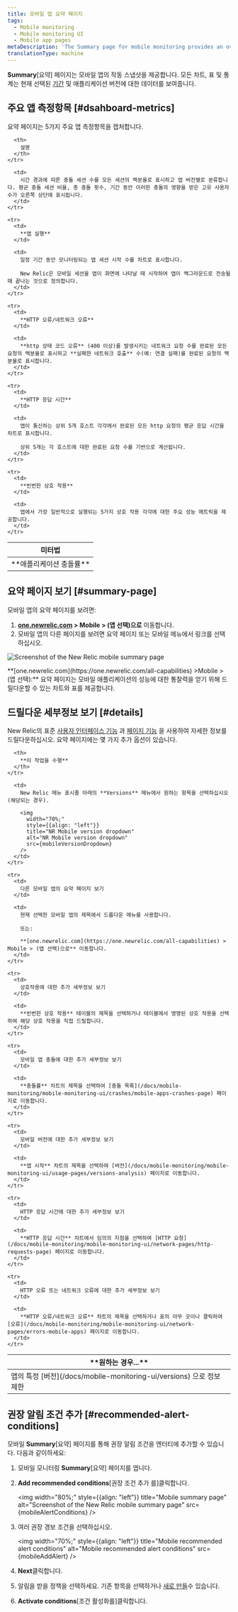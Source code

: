 ```yaml
---
title: 모바일 앱 요약 페이지
tags:
  - Mobile monitoring
  - Mobile monitoring UI
  - Mobile app pages
metaDescription: 'The Summary page for mobile monitoring provides an overview of HTTP requests, active users, interactions, errors or network failures, and recent events.'
translationType: machine
---
```






**Summary**\[요약] 페이지는 모바일 앱의 작동 스냅샷을 제공합니다. 모든 차트, 표 및 통계는 현재 선택된 [기간](/docs/query-your-data/explore-query-data/dashboards/manage-your-dashboard/#dash-time-picker) 및 애플리케이션 버전에 대한 데이터를 보여줍니다.

## 주요 앱 측정항목 [#dsahboard-metrics]

요약 페이지는 5가지 주요 앱 측정항목을 캡처합니다.

<table>
  <thead>
    <tr>
      <th width={200}>
        미터법
      </th>

      <th>
        설명
      </th>
    </tr>
  </thead>

  <tbody>
    <tr>
      <td>
        **애플리케이션 충돌률**
      </td>

      <td>
        시간 경과에 따른 충돌 세션 수를 모든 세션의 백분율로 표시하고 앱 버전별로 분류합니다. 평균 충돌 세션 비율, 총 충돌 횟수, 기간 동안 이러한 충돌의 영향을 받은 고유 사용자 수가 오른쪽 상단에 표시됩니다.
      </td>
    </tr>

    <tr>
      <td>
        **앱 실행**
      </td>

      <td>
        일정 기간 동안 모니터링되는 앱 세션 시작 수를 차트로 표시합니다.

        New Relic은 모바일 세션을 앱이 화면에 나타날 때 시작하여 앱이 백그라운드로 전송될 때 끝나는 것으로 정의합니다.
      </td>
    </tr>

    <tr>
      <td>
        **HTTP 오류/네트워크 오류**
      </td>

      <td>
        **http 상태 코드 오류** (400 이상)를 발생시키는 네트워크 요청 수를 완료된 모든 요청의 백분율로 표시하고 **실패한 네트워크 호출** 수(예: 연결 실패)를 완료된 요청의 백분율로 표시합니다.
      </td>
    </tr>

    <tr>
      <td>
        **HTTP 응답 시간**
      </td>

      <td>
        앱이 통신하는 상위 5개 호스트 각각에서 완료된 모든 http 요청의 평균 응답 시간을 차트로 표시합니다.

        상위 5개는 각 호스트에 대한 완료된 요청 수를 기반으로 계산됩니다.
      </td>
    </tr>

    <tr>
      <td>
        **빈번한 상호 작용**
      </td>

      <td>
        앱에서 가장 일반적으로 실행되는 5가지 상호 작용 각각에 대한 주요 성능 메트릭을 제공합니다.
      </td>
    </tr>
  </tbody>
</table>

## 요약 페이지 보기 [#summary-page]

모바일 앱의 요약 페이지를 보려면:

1. **[one.newrelic.com](https://one.newrelic.com/all-capabilities) > Mobile > (앱 선택)으로** 이동합니다.
2. 모바일 앱의 다른 페이지를 보려면 요약 페이지 또는 모바일 메뉴에서 링크를 선택하십시오.

<img
  title="Mobile summary"
  alt="Screenshot of the New Relic mobile summary page"
  src={mobileMobileSummary}
/>

<figcaption>
  **[one.newrelic.com](https://one.newrelic.com/all-capabilities) >Mobile > (앱 선택):** 요약 페이지는 모바일 애플리케이션의 성능에 대한 통찰력을 얻기 위해 드릴다운할 수 있는 차트와 표를 제공합니다.
</figcaption>

## 드릴다운 세부정보 보기 [#details]

New Relic의 표준 [사용자 인터페이스 기능](/docs/accounts-partnerships/education/getting-started-new-relic/new-relic-user-interface) 과 [페이지 기능](/docs/data-analysis/user-interface-functions/standard-page-functions) 을 사용하여 자세한 정보를 드릴다운하십시오. 요약 페이지에는 몇 가지 추가 옵션이 있습니다.

<table>
  <thead>
    <tr>
      <th width={200}>
        **원하는 경우...**
      </th>

      <th>
        **이 작업을 수행**
      </th>
    </tr>
  </thead>

  <tbody>
    <tr>
      <td>
        앱의 특정 [버전](/docs/mobile-monitoring-ui/versions) 으로 정보 제한
      </td>

      <td>
        New Relic 메뉴 표시줄 아래의 **Versions** 메뉴에서 원하는 항목을 선택하십시오(해당되는 경우).

        <img
          width="70%;"
          style={{align: "left"}}
          title="NR Mobile version dropdown"
          alt="NR Mobile version dropdown"
          src={mobileVersionDropdown}
        />
      </td>
    </tr>

    <tr>
      <td>
        다른 모바일 앱의 요약 페이지 보기
      </td>

      <td>
        현재 선택한 모바일 앱의 제목에서 드롭다운 메뉴를 사용합니다.

        또는:

        **[one.newrelic.com](https://one.newrelic.com/all-capabilities) > Mobile > (앱 선택)으로** 이동합니다.
      </td>
    </tr>

    <tr>
      <td>
        상호작용에 대한 추가 세부정보 보기
      </td>

      <td>
        **빈번한 상호 작용** 테이블의 제목을 선택하거나 테이블에서 명명된 상호 작용을 선택하여 해당 상호 작용을 직접 드릴합니다.
      </td>
    </tr>

    <tr>
      <td>
        모바일 앱 충돌에 대한 추가 세부정보 보기
      </td>

      <td>
        **충돌률** 차트의 제목을 선택하여 [충돌 목록](/docs/mobile-monitoring/mobile-monitoring-ui/crashes/mobile-apps-crashes-page) 페이지로 이동합니다.
      </td>
    </tr>

    <tr>
      <td>
        모바일 버전에 대한 추가 세부정보 보기
      </td>

      <td>
        **앱 시작** 차트의 제목을 선택하여 [버전](/docs/mobile-monitoring/mobile-monitoring-ui/usage-pages/versions-analysis) 페이지로 이동합니다.
      </td>
    </tr>

    <tr>
      <td>
        HTTP 응답 시간에 대한 추가 세부정보 보기
      </td>

      <td>
        **HTTP 응답 시간** 차트에서 임의의 지점을 선택하여 [HTTP 요청](/docs/mobile-monitoring/mobile-monitoring-ui/network-pages/http-requests-page) 페이지로 이동합니다.
      </td>
    </tr>

    <tr>
      <td>
        HTTP 오류 또는 네트워크 오류에 대한 추가 세부정보 보기
      </td>

      <td>
        **HTTP 오류/네트워크 오류** 차트의 제목을 선택하거나 표의 아무 곳이나 클릭하여 [오류](/docs/mobile-monitoring/mobile-monitoring-ui/network-pages/errors-mobile-apps) 페이지로 이동합니다.
      </td>
    </tr>
  </tbody>
</table>

## 권장 알림 조건 추가 [#recommended-alert-conditions]

모바일 **Summary**\[요약] 페이지를 통해 권장 알림 조건을 엔터티에 추가할 수 있습니다. 다음과 같이하세요:

1. 모바일 모니터링 **Summary**\[요약] 페이지를 엽니다.

2. **Add recommended conditions**\[권장 조건 추가 를]클릭합니다.

   <img
     width="80%;"
     style={{align: "left"}}
     title="Mobile summary page"
     alt="Screenshot of the New Relic mobile summary page"
     src={mobileAlertConditions}
   />


3. 여러 권장 경보 조건을 선택하십시오.

   <img
     width="70%;"
     style={{align: "left"}}
     title="Mobile recommended alert conditions"
     alt="Mobile recommended alert conditions"
     src={mobileAddAlert}
   />

4. **Next**클릭합니다.

5. 알림을 받을 정책을 선택하세요. 기존 항목을 선택하거나 [새로 만들](/docs/alerts-applied-intelligence/new-relic-alerts/alert-policies/create-edit-or-find-alert-policy/#alert-policy-name)수 있습니다.

6. **Activate conditions**\[조건 활성화를]클릭합니다.
